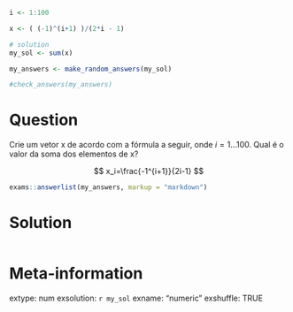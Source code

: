```r
i <- 1:100

x <- ( (-1)^(i+1) )/(2*i - 1)

# solution
my_sol <- sum(x)
```

```r
my_answers <- make_random_answers(my_sol)

#check_answers(my_answers)
```


Question
========

Crie um vetor x de acordo com a fórmula a seguir, onde $i=1...100$. Qual é o valor da soma dos elementos de x?

$$
x_i=\frac{-1^{i+1}}{2i-1}
$$

```r
exams::answerlist(my_answers, markup = "markdown")
```


Solution
================

```r
```


Meta-information
================
extype: num
exsolution: `r my_sol`
exname: "numeric "
exshuffle: TRUE


